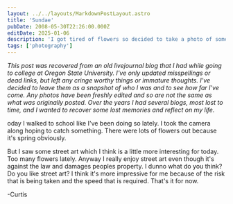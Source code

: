 ```yaml
---
layout: ../../layouts/MarkdownPostLayout.astro
title: 'Sundae'
pubDate: 2008-05-30T22:26:00.000Z
editDate: 2025-01-06
description: 'I got tired of flowers so decided to take a photo of some street art'
tags: ['photography']
---
```



_This post was recovered from an old livejournal blog that I had while going to college at Oregon State University. I've only updated misspellings or dead links, but left any cringe worthy things or immature thoughts. I've decided to leave them as a snapshot of who I was and to see how far I've come. Any photos have been freshly edited and so are not the same as what was originally posted. Over the years I had several blogs, most lost to time, and I wanted to recover some lost memories and reflect on my life._

<DropCap letter='T' />

oday I walked to school like I've been doing so lately. I took the camera along hoping to catch something. There were lots of flowers out because it's spring obviously.

But I saw some street art which I think is a little more interesting for today. Too many flowers lately. Anyway I really enjoy street art even though it's against the law and damages peoples property. I dunno what do you think? Do you like street art? I think it's more impressive for me because of the risk that is being taken and the speed that is required. That's it for now.

-Curtis
